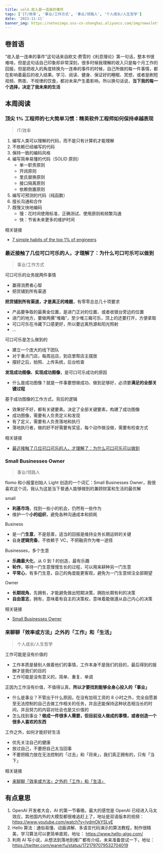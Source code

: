 ```yaml
---
title: vol4.收入是一连串的事件
tags: ['IT/效率', '事业/工作方式', '事业/领路人', '个人成长/人生哲学']
date: '2023-11-11'
banner_img: https://notesimgs.oss-cn-shanghai.aliyuncs.com/img/newsletter-vol4.jpg
---
```


## 卷首语

“收入是一连串的事件”这句话来自欧文·费雪的《利息理论》第一句话，整本书很难啃，但是这句话自己印象却非常深刻，很多时候我理解的收入只是每个月工作的回报，但是把收入的角度转换为一连串的事件的时候，自己所做的每一件事情，都在影响着最后的收入结果。学习、阅读、健身、保证好的睡眠、冥想，或者是刷短视频、熬夜、不规律的饮食，都对未来产生着影响，所以换句话说，**当下我的每一个选择，决定了我未来的生活**

## 本周阅读

### 顶尖 1% 工程师的七大简单习惯：精英软件工程师如何保持卓越表现

> IT/效率

1. 编写人类可以理解的代码，而不是只有计算机才能理解
2. 不依赖已经编写的代码
3. 保持一致的编码风格
4. 编写简单易懂的代码（SOLID 原则）
   - 单一职责原则
   - 开闭原则
   - 里氏替换原则
   - 接口隔离原则
   - 依赖倒置原则
5. 编写可预测的代码（纯函数）
6. 擅长沟通和合作
7. 既慢又快地编码
   - 慢：花时间使用标准、正确测试、使用原则和频繁沟通
   - 快：节省未来更多的维护时间

相关链接

- [7 simple habits of the top 1% of engineers](https://engineercodex.substack.com/p/7-simple-habits-of-the-top-1-of-engineers)

### 最近接触了几位可口可乐的人，才理解了：为什么可口可乐可以做到

> 事业/工作方式

可口可乐的业务就两件事情

- 赢得消费者心智
- 把货铺到所有渠道

**把货铺到所有渠道，才是真正的难题**，有零零总总几十项要求

- 产品要争取的最黄金位置，是进门正对的位置、或者收银台旁边的位置
- 进门的地方，要做两摞“堆箱”，至少堆三箱可乐，顶上的还要打开，方便拿取
- 可口可乐在冷藏下口感更好，所以要远离热源和阳光照射
- ...

可口可乐是怎么做到的

- 建立一个庞大的线下团队
- 对于重点门店，每周巡店，到店里帮店主摆放
- 摆好之后，拍照、上传系统，后台检查

**发现成功图像、实现成功图像**，是可口可乐成功的原因

- 什么是成功图像？就是一件事要想做成功、做到足够好，必须要**满足的全部关键过程**

基于成功图像的工作方式，背后的逻辑

- 效果好不好，都有关键要素。决定了全部关键要素，构建了成功图像
- 成功图像，需要有人负责定义和发现
- 有了定义，需要有人负责落地和执行
- 落地执行者，做的好不好需要有奖惩，每个动作做没做，需要有检查方式

相关链接

- [最近接触了几位可口可乐的人，才理解了：为什么可口可乐可以做到](https://m.okjike.com/originalPosts/6549fe6abb3e3660e82d9c8f)

### Small Businesses Owner

> 事业/领路人

flomo 和小报童创始人 Light 创造的一个词汇：Small Businesses Owner，我很喜欢这个词，我认为这是当下普通人能够做到的兼顾财富和生活的最优解

small

- **利基市场**，找到一些小的机会，仍然有一些作为
- 维护一个**小的组织**，避免各种沟通成本和损耗

Business

- 是一门**生意**，不是慈善，适当的回报是维持业务长期运转的关键
- 自身**逻辑完备**，不依赖于 VC，不把融资作为唯一途径

Businesses，多个生意

- **乐趣最大化**，从 0 到 1 的创造，最有乐趣
- **轮作**，等待一门生意慢慢生长的过程，可以用来耕种另一门生意
- **平常心**，有多门生意，自己的角度能更客观，避免为一门生意倾注全部期望

Owner

- **长期视角**，先拥有，才能避免做出短期决策，拥抱长期有利的决策
- **自由意志**，拥有，意味着有自主的决策权，意味着能做遵从自己内心的决策

相关链接

- [Small Businesses Owner](https://mp.weixin.qq.com/s/UV8-bhRDR7eMyK8a2MxEng)

### 来聊聊「效率或方法」之外的「工作」和「生活」

> 个人成长/人生哲学

工作可能是没有价值的

- 工作本质是替别人做着他们的事情，工作本身不是我们的目的，最后得到的报酬才是我们的目的
- 工作可能是没有意义的，简单、重复、单调

正因为工作没有价值，不值得认真，**所以才要找到能够全身心投入的「事业」**

- 什么是事业？不管出于什么原因，在没有加班工资的 8 小时之外，完全自愿甚至无法控制的自己去做工作相关的任务，并且还能保持这种状态相当长的时间，并且努力的内容对社会也是又价值的
- 怎么找到事业？**做成一件很多人需要，但目前没人做成的事情，或者创造一个很多人喜欢的东西**

工作之外，如何才能好好生活

- 优先关注自己的健康
- 放过自己，不要把自己太当回事
- 不要把精力放在无法控制的「过去」和「将来」，我们真正拥有的，只有「当下」

相关链接

- [来聊聊「效率或方法」之外的「工作」和「生活」](https://sspai.com/post/78320)

## 有点意思

1. OpenAI 开发者大会，AI 的第一节春晚，最大的感觉是 OpenAI 已经进入马太效应，其他国内外的大模型都很难追赶上了，地址是双语版本的视频： https://www.youtube.com/watch?v=lydmOkYSLyE
2. Hello 算法：通俗易懂、动画讲解、多语言代码演示的算法教程，制作很精美，学习算法可以更简单直观，地址： https://www.hello-algo.com/
3. 利用 AI 写小说，从想法到落地到推广都有介绍，未来准备尝试一下，地址： https://twitter.com/wanerfu/status/1721797079532704019
